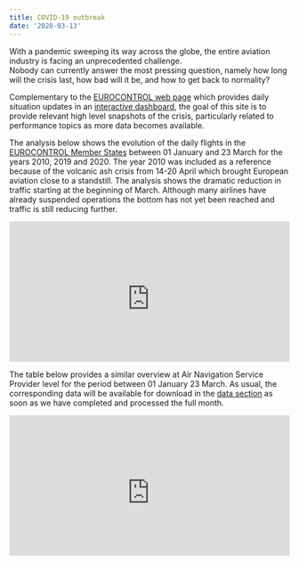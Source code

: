 ```yaml
---
title: COVID-19 outbreak
date: '2020-03-13'
---
```

<style type="text/css">
.img-responsive {
    margin: 0 auto;
    max-width: 75%
}

.resp-container {
    position: relative;
    overflow: hidden;
    padding-top: 50.0%;
}

.resp-iframe {
    position: absolute;
    top: 0;
    left: 0;
    width: 100%;
    height: 110%;
    border: 0;
}
</style>

With a pandemic sweeping its way across the globe, the entire aviation industry is facing an unprecedented challenge.  
Nobody can currently answer the most pressing question, namely how long will the crisis last, how bad will it be, and how to get back to normality?

Complementary to the [EUROCONTROL web page][ectlweb] which provides daily situation updates in an [interactive dashboard][ectl_daily], the goal of this site is to provide relevant high level snapshots of the crisis, particularly related to performance topics as more data becomes available. 

The analysis below shows the evolution of the daily flights in the [EUROCONTROL Member States][ectlmemb] between 01 January and 23 March for the years 2010, 2019 and 2020. The year 2010 was included as a reference because of the volcanic ash crisis from 14-20 April which brought European aviation close to a standstill.
The analysis shows the dramatic reduction in traffic starting at the beginning of March. Although many airlines have already suspended operations the bottom has not yet been reached and traffic is still reducing further.   

<div class="resp-container">
<iframe class="resp-iframe" src="https://datastudio.google.com/embed/reporting/a960e72f-e79d-47f4-8ef1-e7c5cecb1ac5/page/jwMJB" frameborder="0" style="border:0" allowfullscreen></iframe>
</div>
The table below provides a similar overview at Air Navigation Service Provider level for the period between 01 January 23 March. As usual, the corresponding data will be available for download in the [data section](/data/) as soon as we have completed and processed the full month.    

<div class="resp-container">
<iframe class="resp-iframe" src="https://datastudio.google.com/embed/reporting/a960e72f-e79d-47f4-8ef1-e7c5cecb1ac5/page/JSNJB" frameborder="0" style="border:0" allowfullscreen></iframe>
</div>

<!-- change the following as you best see fit (I did not want to hardoce in the covid list template) -->

[ectl_daily]: https://www.eurocontrol.int/Economics/DailyTrafficVariation-States.html "Daily traffic updates"
[ectlweb]: https://www.eurocontrol.int/ "EUROCONTROL web page"
[ectlmemb]: https://www.eurocontrol.int/about-us#member-states "EUROCONTROL Member States"